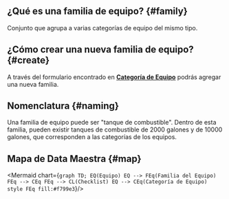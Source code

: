 
## ¿Qué es una familia de equipo? {#family}
Conjunto que agrupa a varias categorías de equipo del mismo tipo.

## ¿Cómo crear una nueva familia de equipo? {#create}
A través del formulario encontrado en [**Categoría de Equipo**](/docs/products/corrective_maintenance/master_data/equipment_category) podrás agregar una nueva familia.

## Nomenclatura {#naming}
Una familia de equipo puede ser "tanque de combustible". Dentro de esta familia, pueden existir tanques de combustible de 2000 galones y de 10000 galones, que corresponden a las categorías de los equipos.


## Mapa de Data Maestra {#map}

<div className="align-center">

<Mermaid chart={`
    graph TD;
        EQ(Equipo)
        EQ --> FEq(Familia del Equipo)
        FEq --> CEq
        FEq --> CL(Checklist)
        EQ --> CEq(Categoría de Equipo)
        style FEq fill:#f799e3
`}/>

</div>